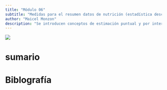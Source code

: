 ```yaml
---
title: "Módulo 06"
subtitle: "Medidas para el resumen datos de nutrición (estadística descriptiva)"
author: "Maicel Monzon"
description: "Se introducen conceptos de estimación puntual y por intervalos de confianza, pruebas de significación, regresión y correlación"
---
```


![](/static/images/modulo06.png){fig-align="center"}

# sumario



# Biblografía
